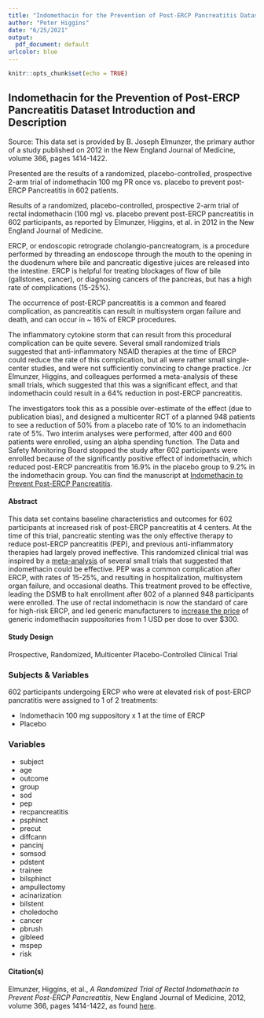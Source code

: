 ```yaml
---
title: "Indomethacin for the Prevention of Post-ERCP Pancreatitis Dataset Description Document"
author: "Peter Higgins"
date: "6/25/2021"
output: 
  pdf_document: default
urlcolor: blue
---
```


```r
knitr::opts_chunk$set(echo = TRUE)
```


## Indomethacin for the Prevention of Post-ERCP Pancreatitis Dataset Introduction and Description

Source: This data set is provided by B. Joseph Elmunzer, the primary author of a study published on 2012 in the New England Journal of Medicine, volume 366, pages 1414-1422.

 Presented are the results of a randomized, placebo-controlled, prospective 2-arm trial of indomethacin 100 mg PR once vs. placebo to prevent post-ERCP Pancreatitis in 602 patients. 
 
Results of a randomized, placebo-controlled, prospective 2-arm trial of rectal indomethacin (100 mg) vs. placebo prevent post-ERCP pancreatitis in 602 participants, as reported by Elmunzer, Higgins, et al. in 2012 in the New England Journal of Medicine. 

ERCP, or endoscopic retrograde cholangio-pancreatogram, is a procedure performed by threading an endoscope through the mouth to the opening in the duodenum where bile and pancreatic digestive juices are released into the intestine. ERCP is helpful for treating blockages of flow of bile (gallstones, cancer), or diagnosing cancers of the pancreas, but has a high rate of complications (15-25%). 

The occurrence of post-ERCP pancreatitis is a common and feared complication, as pancreatitis can result in multisystem organ failure and death, and can occur in ~ 16% of ERCP procedures. 

The inflammatory cytokine storm that can result from this procedural complication can be quite severe. Several small randomized trials suggested that anti-inflammatory NSAID therapies at the time of ERCP could reduce the rate of this complication, but all were rather small single-center studies, and were not sufficiently convincing to change practice. /cr Elmunzer, Higgins, and colleagues performed a meta-analysis of these small trials, which suggested that this was a significant effect, and that indomethacin could result in a 64% reduction in post-ERCP pancreatitis. 

The investigators took this as a possible over-estimate of the effect (due to publication bias), and designed a multicenter RCT of a planned 948 patients to see a reduction of 50% from a placebo rate of 10% to an indomethacin rate of 5%. Two interim analyses were performed, after 400 and 600 patients were enrolled, using an alpha spending function. The Data and Safety Monitoring Board stopped the study after 602 participants were enrolled because of the significantly positive effect of indomethacin, which reduced post-ERCP pancreatitis from 16.9% in the placebo group to 9.2% in the indomethacin group. 
You can find the manuscript at [Indomethacin to Prevent Post-ERCP Pancreatitis](https://www.nejm.org/doi/full/10.1056/NEJMoa1111103).
 
#### Abstract

 This data set contains baseline characteristics and outcomes for 602 participants at increased risk of post-ERCP pancreatitis at 4 centers. At the time of this trial, pancreatic stenting was the only effective therapy to reduce post-ERCP pancreatitis (PEP), and previous anti-inflammatory therapies had largely proved ineffective. This randomized clinical trial was inspired by a [meta-analysis](https://pubmed.ncbi.nlm.nih.gov/18375470/) of several small trials that suggested that indomethacin could be effective. PEP was a common complication after ERCP, with rates of 15-25%, and resulting in hospitalization, multisystem organ failure, and occasional deaths. This treatment proved to be effective, leading the DSMB to halt enrollment after 602 of a planned 948 participants were enrolled. The use of rectal indomethacin is now the standard of care for high-risk ERCP, and led generic manufacturers to [increase the price](https://pubmed.ncbi.nlm.nih.gov/32150228/) of generic indomethacin suppositories from 1 USD per dose to over $300.

#### Study Design

Prospective, Randomized, Multicenter Placebo-Controlled Clinical Trial

### Subjects & Variables

602 participants undergoing ERCP who were at elevated risk of post-ERCP pancratitis were assigned to 1 of 2 treatments:

- Indomethacin 100 mg suppository x 1 at the time of ERCP
- Placebo

### Variables

- subject
- age
- outcome
- group
- sod
- pep
- recpancreatitis
- psphinct
- precut
- diffcann
- pancinj
- somsod
- pdstent
- trainee
- bilsphinct
- ampullectomy
- acinarization
- bilstent
- choledocho
- cancer
- pbrush
- gibleed
- mspep
- risk

#### Citation(s)

Elmunzer, Higgins, et al., _A Randomized Trial of Rectal Indomethacin to Prevent Post-ERCP Pancreatitis_, New England Journal of Medicine, 2012, volume 366, pages 1414-1422, as found [here](https://www.nejm.org/doi/full/10.1056/NEJMoa1111103).

